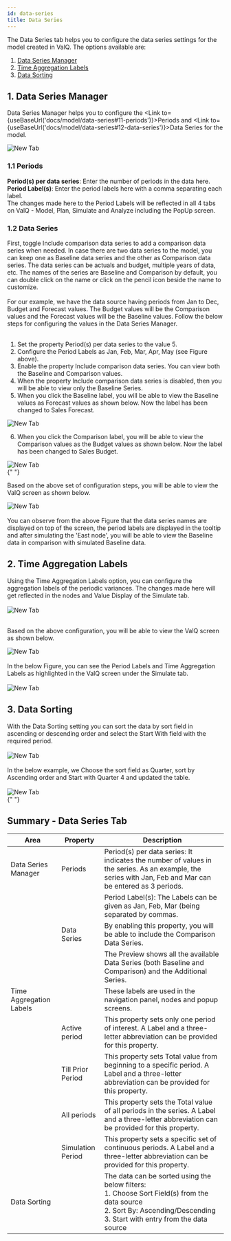 ```yaml
---
id: data-series
title: Data Series
---
```



The Data Series tab helps you to configure the data series settings for the model created in ValQ. The options available are:

1. [Data Series Manager](#1-data-series-manager)
1. [Time Aggregation Labels](#2-time-aggregation-labels)
1. [Data Sorting](#3-data-sorting)

## 1. Data Series Manager

Data Series Manager helps you to configure the <Link to={useBaseUrl('docs/model/data-series#11-periods')}>Periods</Link> and <Link to={useBaseUrl('docs/model/data-series#12-data-series')}>Data Series</Link> for the model.

<div style={{ textAlign: "center" }}>
  <Zoom>
    <img alt="New Tab" src={useBaseUrl("/doc-images/model/ds2.png")} />
  </Zoom>
</div>

### 1.1 Periods

**Period(s) per data series**: Enter the number of periods in the data here. <br />
**Period Label(s)**: Enter the period labels here with a comma separating each label.<br />
The changes made here to the Period Labels will be reflected in all 4 tabs on ValQ - Model,
Plan, Simulate and Analyze including the PopUp screen.

### 1.2 Data Series

<div style={{ textAlign: "justify" }}>
  First, toggle Include comparison data series to add a comparison data series
  when needed. In case there are two data series to the model, you can keep one
  as Baseline data series and the other as Comparison data series. The data
  series can be actuals and budget, multiple years of data, etc. The names of
  the series are Baseline and Comparison by default, you can double click on the
  name or click on the pencil icon beside the name to customize.
</div> <br />

<div style={{ textAlign: "justify" }}>
  For our example, we have the data source having periods from Jan to Dec,
  Budget and Forecast values. The Budget values will be the Comparison values
  and the Forecast values will be the Baseline values. Follow the below steps
  for configuring the values in the Data Series Manager.
</div> <br />

1.  Set the property Period(s) per data series to the value 5.
2.  Configure the Period Labels as Jan, Feb, Mar, Apr, May (see Figure
    above).
3.  Enable the property Include comparison data series. You can view
    both the Baseline and Comparison values.
4.  When the property Include comparison data series is disabled, then
    you will be able to view only the Baseline Series.
5.  When you click the Baseline label, you will be able to view the
    Baseline values as Forecast values as shown below. Now the label
    has been changed to Sales Forecast.

<div style={{ textAlign: "center" }}>
  <Zoom>
    <img alt="New Tab" src={useBaseUrl("/doc-images/model/ds3.png")} />
  </Zoom>
</div>

6.  When you click the Comparison label, you will be able to view the
    Comparison values as the Budget values as shown below. Now the label
    has been changed to Sales Budget.

<div style={{ textAlign: "center" }}>
  <Zoom>
    <img alt="New Tab" src={useBaseUrl("/doc-images/model/ds4.png")} />
  </Zoom>
</div>{" "}

Based on the above set of configuration steps, you will be able to view
the ValQ screen as shown below.

<div style={{ textAlign: "center" }}>
  <Zoom>
    <img alt="New Tab" src={useBaseUrl("/doc-images/model/ds5.png")} />
  </Zoom>
</div> <br />

<div style={{ textAlign: "justify" }}>
  You can observe from the above Figure that the data series names are displayed
  on top of the screen, the period labels are displayed in the tooltip and after
  simulating the 'East node', you will be able to view the Baseline data in
  comparison with simulated Baseline data.
</div>

## 2. Time Aggregation Labels

<div style={{ textAlign: "justify" }}>
  Using the Time Aggregation Labels option, you can configure the aggregation
  labels of the periodic variances. The changes made here will get reflected in
  the nodes and Value Display of the Simulate tab.
</div> <br />

<div style={{ textAlign: "center" }}>
  <Zoom>
    <img alt="New Tab" src={useBaseUrl("/doc-images/model/ds6.png")} />
  </Zoom>
</div> <br />

Based on the above configuration, you will be able to view the ValQ screen as shown below.

<div style={{ textAlign: "center" }}>
  <Zoom>
    <img alt="New Tab" src={useBaseUrl("/doc-images/model/ds7.png")} />
  </Zoom>
</div> <br />

<div style={{ textAlign: "justify" }}>
  In the below Figure, you can see the Period Labels and Time Aggregation Labels
  as highlighted in the ValQ screen under the Simulate tab.
</div> <br />

<div style={{ textAlign: "center" }}>
  <Zoom>
    <img alt="New Tab" src={useBaseUrl("/doc-images/model/ds8.png")} />
  </Zoom>
</div>

## 3. Data Sorting

<div style={{ textAlign: "justify" }}>
  With the Data Sorting setting you can sort the data by sort field in ascending
  or descending order and select the Start With field with the required period.
</div> <br />

<div style={{ textAlign: "center" }}>
  <Zoom>
    <img alt="New Tab" src={useBaseUrl("/doc-images/model/ds9.png")} />
  </Zoom>
</div> <br />

<div style={{ textAlign: "justify" }}>
  In the below example, we Choose the sort field as Quarter, sort by Ascending
  order and Start with Quarter 4 and updated the table.
</div> <br />

<div style={{ textAlign: "center" }}>
  <Zoom>
    <img alt="New Tab" src={useBaseUrl("/doc-images/model/ds10.png")} />
  </Zoom>
</div>{" "}

## Summary - Data Series Tab

| Area                    | Property          | Description                                                                                                                                                                              |
| ----------------------- | ----------------- | ---------------------------------------------------------------------------------------------------------------------------------------------------------------------------------------- |
| Data Series Manager     | Periods           | Period(s) per data series: It indicates the number of values in the series. As an example, the series with Jan, Feb and Mar can be entered as 3 periods.                                 |
|                         |                   | Period Label(s): The Labels can be given as Jan, Feb, Mar (being separated by commas.                                                                                                    |
|                         | Data Series       | By enabling this property, you will be able to include the Comparison Data Series.                                                                                                       |
|                         |                   | The Preview shows all the available Data Series (both Baseline and Comparison) and the Additional Series.                                                                                |
| Time Aggregation Labels |                   | These labels are used in the navigation panel, nodes and popup screens.                                                                                                                  |
|                         | Active period     | This property sets only one period of interest. A Label and a three-letter abbreviation can be provided for this property.                                                               |
|                         | Till Prior Period | This property sets Total value from beginning to a specific period. A Label and a three-letter abbreviation can be provided for this property.                                           |
|                         | All periods       | This property sets the Total value of all periods in the series. A Label and a three-letter abbreviation can be provided for this property.                                              |
|                         | Simulation Period | This property sets a specific set of continuous periods. A Label and a three-letter abbreviation can be provided for this property.                                                      |
| Data Sorting            |                   | The data can be sorted using the below filters: <br/> 1. Choose Sort Field(s) from the data source <br/> 2. Sort By: Ascending/Descending <br/> 3. Start with entry from the data source |
